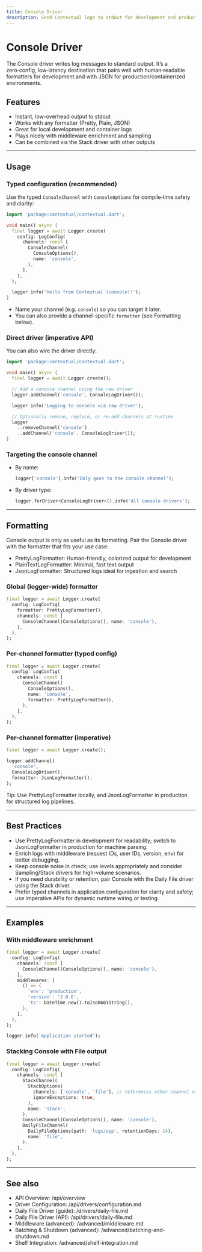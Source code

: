 ```yaml
---
title: Console Driver
description: Send Contextual logs to stdout for development and production environments.
---
```


# Console Driver

The Console driver writes log messages to standard output. It’s a zero‑config, low‑latency destination that pairs well with human‑readable formatters for development and with JSON for production/containerized environments.

## Features

- Instant, low-overhead output to stdout
- Works with any formatter (Pretty, Plain, JSON)
- Great for local development and container logs
- Plays nicely with middleware enrichment and sampling
- Can be combined via the Stack driver with other outputs

---

## Usage

### Typed configuration (recommended)

Use the typed `ConsoleChannel` with `ConsoleOptions` for compile‑time safety and clarity:

~~~dart
import 'package:contextual/contextual.dart';

void main() async {
  final logger = await Logger.create(
    config: LogConfig(
      channels: const [
        ConsoleChannel(
          ConsoleOptions(),
          name: 'console',
        ),
      ],
    ),
  );

  logger.info('Hello from Contextual (console)!');
}
~~~

- Name your channel (e.g. `console`) so you can target it later.
- You can also provide a channel-specific `formatter` (see Formatting below).

### Direct driver (imperative API)

You can also wire the driver directly:

~~~dart
import 'package:contextual/contextual.dart';

void main() async {
  final logger = await Logger.create();

  // Add a console channel using the raw driver
  logger.addChannel('console', ConsoleLogDriver());

  logger.info('Logging to console via raw driver');

  // Optionally remove, replace, or re-add channels at runtime
  logger
    ..removeChannel('console')
    ..addChannel('console', ConsoleLogDriver());
}
~~~

### Targeting the console channel

- By name:
  ~~~dart
  logger['console'].info('Only goes to the console channel');
  ~~~

- By driver type:
  ~~~dart
  logger.forDriver<ConsoleLogDriver>().info('All console drivers');
  ~~~

---

## Formatting

Console output is only as useful as its formatting. Pair the Console driver with the formatter that fits your use case:

- PrettyLogFormatter: Human-friendly, colorized output for development
- PlainTextLogFormatter: Minimal, fast text output
- JsonLogFormatter: Structured logs ideal for ingestion and search

### Global (logger-wide) formatter

~~~dart
final logger = await Logger.create(
  config: LogConfig(
    formatter: PrettyLogFormatter(),
    channels: const [
      ConsoleChannel(ConsoleOptions(), name: 'console'),
    ],
  ),
);
~~~

### Per-channel formatter (typed config)

~~~dart
final logger = await Logger.create(
  config: LogConfig(
    channels: const [
      ConsoleChannel(
        ConsoleOptions(),
        name: 'console',
        formatter: PrettyLogFormatter(),
      ),
    ],
  ),
);
~~~

### Per-channel formatter (imperative)

~~~dart
final logger = await Logger.create();

logger.addChannel(
  'console',
  ConsoleLogDriver(),
  formatter: JsonLogFormatter(),
);
~~~

Tip: Use PrettyLogFormatter locally, and JsonLogFormatter in production for structured log pipelines.

---

## Best Practices

- Use PrettyLogFormatter in development for readability; switch to JsonLogFormatter in production for machine parsing.
- Enrich logs with middleware (request IDs, user IDs, version, env) for better debugging.
- Keep console noise in check; use levels appropriately and consider Sampling/Stack drivers for high-volume scenarios.
- If you need durability or retention, pair Console with the Daily File driver using the Stack driver.
- Prefer typed channels in application configuration for clarity and safety; use imperative APIs for dynamic runtime wiring or testing.

---

## Examples

### With middleware enrichment

~~~dart
final logger = await Logger.create(
  config: LogConfig(
    channels: const [
      ConsoleChannel(ConsoleOptions(), name: 'console'),
    ],
    middlewares: [
      () => {
        'env': 'production',
        'version': '2.0.0',
        'ts': DateTime.now().toIso8601String(),
      },
    ],
  ),
);

logger.info('Application started');
~~~

### Stacking Console with File output

~~~dart
final logger = await Logger.create(
  config: LogConfig(
    channels: const [
      StackChannel(
        StackOptions(
          channels: ['console', 'file'], // references other channel names
          ignoreExceptions: true,
        ),
        name: 'stack',
      ),
      ConsoleChannel(ConsoleOptions(), name: 'console'),
      DailyFileChannel(
        DailyFileOptions(path: 'logs/app', retentionDays: 14),
        name: 'file',
      ),
    ],
  ),
);
~~~

---

## See also

- API Overview: /api/overview
- Driver Configuration: /api/drivers/configuration.md
- Daily File Driver (guide): /drivers/daily-file.md
- Daily File Driver (API): /api/drivers/daily-file.md
- Middleware (advanced): /advanced/middleware.md
- Batching & Shutdown (advanced): /advanced/batching-and-shutdown.md
- Shelf Integration: /advanced/shelf-integration.md
